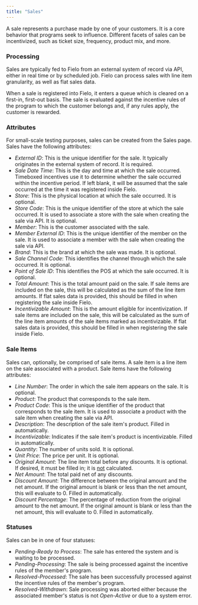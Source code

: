 ```yaml
---
title: "Sales"
---
```


A sale represents a purchase made by one of your customers. It is a core behavior that programs seek to influence. Different facets of sales can be incentivized, such as ticket size, frequency, product mix, and more.

### Processing

Sales are typically fed to Fielo from an external system of record via API, either in real time or by scheduled job. Fielo can process sales with line item granularity, as well as flat sales data.

When a sale is registered into Fielo, it enters a queue which is cleared on a first-in, first-out basis. The sale is evaluated against the incentive rules of the program to which the customer belongs and, if any rules apply, the customer is rewarded.

### Attributes

For small-scale testing purposes, sales can be created from the Sales page. Sales have the following attributes:

- _External ID_: This is the unique identifier for the sale. It typically originates in the external system of record. It is required.
- _Sale Date Time_: This is the day and time at which the sale occurred. Timeboxed incentives use it to determine whether the sale occurred within the incentive period. If left blank, it will be assumed that the sale occurred at the time it was registered inside Fielo.
- _Store_: This is the physical location at which the sale occurred. It is optional.
- _Store Code_: This is the unique identifier of the store at which the sale occurred. It is used to associate a store with the sale when creating the sale via API. It is optional.
- _Member_: This is the customer associated with the sale.
- _Member External ID_: This is the unique identifier of the member on the sale. It is used to associate a member with the sale when creating the sale via API.
- _Brand_: This is the brand at which the sale was made. It is optional.
- _Sale Channel Code_: This identifies the channel through which the sale occurred. It is optional.
- _Point of Sale ID_: This identifies the POS at which the sale occurred. It is optional.
- _Total Amount_: This is the total amount paid on the sale. If sale items are included on the sale, this will be calculated as the sum of the line item amounts. If flat sales data is provided, this should be filled in when registering the sale inside Fielo.
- _Incentivizable Amount_: This is the amount eligible for incentivization. If sale items are included on the sale, this will be calculated as the sum of the line item amounts of the sale items marked as incentivizable. If flat sales data is provided, this should be filled in when registering the sale inside Fielo.

### Sale Items

Sales can, optionally, be comprised of sale items. A sale item is a line item on the sale associated with a product. Sale items have the following attributes:

- _Line Number_: The order in which the sale item appears on the sale. It is optional.
- _Product_: The product that corresponds to the sale item.
- _Product Code_: This is the unique identifier of the product that corresponds to the sale item. It is used to associate a product with the sale item when creating the sale via API.
- _Description_: The description of the sale item's product. Filled in automatically.
- _Incentivizable_: Indicates if the sale item's product is incentivizable. Filled in automatically.
- _Quantity_: The number of units sold. It is optional.
- _Unit Price_: The price per unit. It is optional.
- _Original Amount_: The line item total before any discounts. It is optional. If desired, it must be filled in; it is <u>not</u> calculated.
- _Net Amount_: The total paid net of any discounts.
- _Discount Amount_: The difference between the original amount and the net amount. If the original amount is blank or less than the net amount, this will evaluate to 0. Filled in automatically.
- _Discount Percentage_: The percentage of reduction from the original amount to the net amount. If the original amount is blank or less than the net amount, this will evaluate to 0. Filled in automatically.

### Statuses

Sales can be in one of four statuses:

- _Pending-Ready to Process_: The sale has entered the system and is waiting to be processed.
- _Pending-Processing_: The sale is being processed against the incentive rules of the member's program.
- _Resolved-Processed_: The sale has been successfully processed against the incentive rules of the member's program.
- _Resolved-Withdrawn_: Sale processing was aborted either because the associated member's status is not _Open-Active_ or due to a system error.